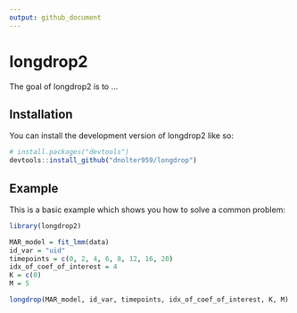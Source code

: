 ```yaml
---
output: github_document
---
```


# longdrop2

<!-- badges: start -->
<!-- badges: end -->

The goal of longdrop2 is to ...

## Installation

You can install the development version of longdrop2 like so:

``` r
# install.packages("devtools")
devtools::install_github("dnolter959/longdrop")
```

## Example

This is a basic example which shows you how to solve a common problem:

```r
library(longdrop2)

MAR_model = fit_lmm(data)
id_var = "uid"
timepoints = c(0, 2, 4, 6, 8, 12, 16, 20)
idx_of_coef_of_interest = 4
K = c(0)
M = 5

longdrop(MAR_model, id_var, timepoints, idx_of_coef_of_interest, K, M)
```

